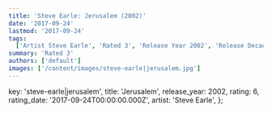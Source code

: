 ```yaml
---
title: 'Steve Earle: Jerusalem (2002)'
date: '2017-09-24'
lastmod: '2017-09-24'
tags:
  ['Artist Steve Earle', 'Rated 3', 'Release Year 2002', 'Release Decade 2000']
summary: 'Rated 3'
authors: ['default']
images: ['/content/images/steve-earle|jerusalem.jpg']
---
```


  key: 'steve-earle|jerusalem',
  title: 'Jerusalem',
  release_year: 2002,
  rating: 6,
  rating_date: '2017-09-24T00:00:00.000Z',
  artist: 'Steve Earle',
};

<MusicRating data={data} />
